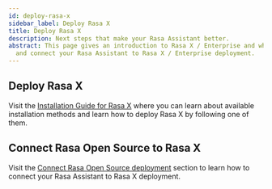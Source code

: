 ```yaml
---
id: deploy-rasa-x
sidebar_label: Deploy Rasa X
title: Deploy Rasa X
description: Next steps that make your Rasa Assistant better.
abstract: This page gives an introduction to Rasa X / Enterprise and where to find more information on how to deploy Rasa X / Enterprise
  and connect your Rasa Assistant to Rasa X / Enterprise deployment.
---
```

<!-- this file is version specific, do not use `@site/...` syntax -->

## Deploy Rasa X

Visit the [Installation Guide for Rasa X](https://rasa.com/docs/rasa-x/installation-and-setup/installation-guide) where you can learn about available installation methods and
learn how to deploy Rasa X by following one of them.

## Connect Rasa Open Source to Rasa X

Visit the [Connect Rasa Open Source deployment](https://rasa.com/docs/rasa-x/installation-and-setup/deploy#2-connect-rasa-open-source-deployment-the-rasa-helm-chart) section to learn how to connect your Rasa Assistant to Rasa X deployment.
